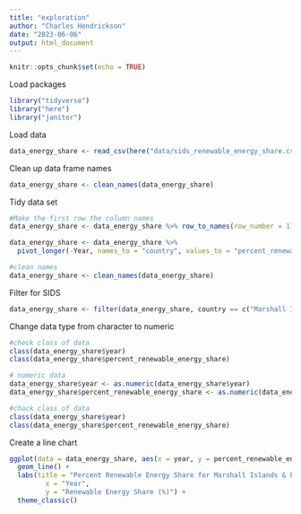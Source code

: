 ```yaml
---
title: "exploration"
author: "Charles Hendrickson"
date: "2023-06-06"
output: html_document
---
```


```r
knitr::opts_chunk$set(echo = TRUE)
```

Load packages
```r
library("tidyverse")
library("here")
library("janitor")
```

Load data
```r
data_energy_share <- read_csv(here("data/sids_renewable_energy_share.csv"))
```

Clean up data frame names
```r
data_energy_share <- clean_names(data_energy_share)
```

Tidy data set
```r
#Make the first row the column names
data_energy_share <- data_energy_share %>% row_to_names(row_number = 1)

data_energy_share <- data_energy_share %>%
  pivot_longer(-Year, names_to = "country", values_to = "percent_renewable_energy_share")

#clean names
data_energy_share <- clean_names(data_energy_share)
```

Filter for SIDS
```r
data_energy_share <- filter(data_energy_share, country == c("Marshall Islands", "Fiji"))
```

Change data type from character to numeric
```r
#check class of data
class(data_energy_share$year)
class(data_energy_share$percent_renewable_energy_share)

# numeric data
data_energy_share$year <- as.numeric(data_energy_share$year)
data_energy_share$percent_renewable_energy_share <- as.numeric(data_energy_share$percent_renewable_energy_share)

#chack class of data
class(data_energy_share$year)
class(data_energy_share$percent_renewable_energy_share)

```


Create a line chart
```r
ggplot(data = data_energy_share, aes(x = year, y = percent_renewable_energy_share, color = country)) +
  geom_line() +
  labs(title = "Percent Renewable Energy Share for Marshall Islands & Fiji (2000-2019)",
         x = "Year",
         y = "Renewable Energy Share (%)") +
  theme_classic()
```




































